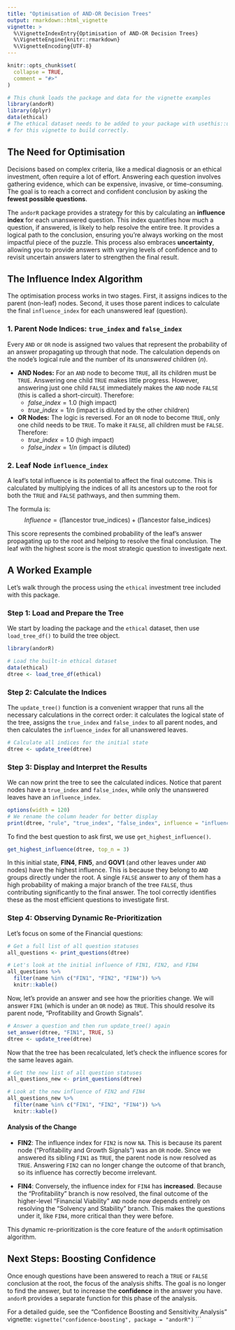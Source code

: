 ```yaml
---
title: "Optimisation of AND-OR Decision Trees"
output: rmarkdown::html_vignette
vignette: >
  %\VignetteIndexEntry{Optimisation of AND-OR Decision Trees}
  %\VignetteEngine{knitr::rmarkdown}
  %\VignetteEncoding{UTF-8}
---
```


```r
knitr::opts_chunk$set(
  collapse = TRUE,
  comment = "#>"
)
```

```r
# This chunk loads the package and data for the vignette examples
library(andorR)
library(dplyr)
data(ethical) 
# The ethical dataset needs to be added to your package with usethis::use_data(ethical)
# for this vignette to build correctly.
```

## The Need for Optimisation

Decisions based on complex criteria, like a medical diagnosis or an ethical investment, often require a lot of effort. Answering each question involves gathering evidence, which can be expensive, invasive, or time-consuming. The goal is to reach a correct and confident conclusion by asking the **fewest possible questions**.

The `andorR` package provides a strategy for this by calculating an **influence index** for each unanswered question. This index quantifies how much a question, if answered, is likely to help resolve the entire tree. It provides a logical path to the conclusion, ensuring you're always working on the most impactful piece of the puzzle. This process also embraces **uncertainty**, allowing you to provide answers with varying levels of confidence and to revisit uncertain answers later to strengthen the final result.

## The Influence Index Algorithm

The optimisation process works in two stages. First, it assigns indices to the parent (non-leaf) nodes. Second, it uses those parent indices to calculate the final `influence_index` for each unanswered leaf (question).

### 1. Parent Node Indices: `true_index` and `false_index`

Every `AND` or `OR` node is assigned two values that represent the probability of an answer propagating up through that node. The calculation depends on the node's logical rule and the number of its *unanswered* children ($n$).

* **AND Nodes:** For an `AND` node to become `TRUE`, all its children must be `TRUE`. Answering one child `TRUE` makes little progress. However, answering just one child `FALSE` immediately makes the `AND` node `FALSE` (this is called a short-circuit). Therefore:
    * $false\_index = 1.0$ (high impact)
    * $true\_index = 1 / n$ (impact is diluted by the other children)

* **OR Nodes:** The logic is reversed. For an `OR` node to become `TRUE`, only one child needs to be `TRUE`. To make it `FALSE`, all children must be `FALSE`. Therefore:
    * $true\_index = 1.0$ (high impact)
    * $false\_index = 1 / n$ (impact is diluted)

### 2. Leaf Node `influence_index`

A leaf's total influence is its potential to affect the final outcome. This is calculated by multiplying the indices of all its ancestors up to the root for both the `TRUE` and `FALSE` pathways, and then summing them.

The formula is:
$$Influence = (\prod \text{ancestor true_indices}) + (\prod \text{ancestor false_indices})$$

This score represents the combined probability of the leaf's answer propagating up to the root and helping to resolve the final conclusion. The leaf with the highest score is the most strategic question to investigate next.

## A Worked Example

Let's walk through the process using the `ethical` investment tree included with this package.

### Step 1: Load and Prepare the Tree

We start by loading the package and the `ethical` dataset, then use `load_tree_df()` to build the tree object.

```r
library(andorR)

# Load the built-in ethical dataset
data(ethical)
dtree <- load_tree_df(ethical)
```

### Step 2: Calculate the Indices

The `update_tree()` function is a convenient wrapper that runs all the necessary calculations in the correct order: it calculates the logical state of the tree, assigns the `true_index` and `false_index` to all parent nodes, and then calculates the `influence_index` for all unanswered leaves.

```r
# Calculate all indices for the initial state
dtree <- update_tree(dtree)
```

### Step 3: Display and Interpret the Results

We can now print the tree to see the calculated indices. Notice that parent nodes have a `true_index` and `false_index`, while only the unanswered leaves have an `influence_index`.

```r
options(width = 120)
# We rename the column header for better display
print(dtree, "rule", "true_index", "false_index", influence = "influence_index")
```

To find the best question to ask first, we use `get_highest_influence()`.

```r
get_highest_influence(dtree, top_n = 3)
```
In this initial state, **FIN4**, **FIN5**, and **GOV1** (and other leaves under `AND` nodes) have the highest influence. This is because they belong to `AND` groups directly under the root. A single `FALSE` answer to any of them has a high probability of making a major branch of the tree `FALSE`, thus contributing significantly to the final answer. The tool correctly identifies these as the most efficient questions to investigate first.

### Step 4: Observing Dynamic Re-Prioritization

Let's focus on some of the Financial questions: 

```r
# Get a full list of all question statuses
all_questions <- print_questions(dtree)

# Let's look at the initial influence of FIN1, FIN2, and FIN4
all_questions %>% 
  filter(name %in% c("FIN1", "FIN2", "FIN4")) %>%
  knitr::kable()
```

Now, let's provide an answer and see how the priorities change. We will answer `FIN1` (which is under an `OR` node) as `TRUE`. This should resolve its parent node, "Profitability and Growth Signals".

```r
# Answer a question and then run update_tree() again
set_answer(dtree, "FIN1", TRUE, 5)
dtree <- update_tree(dtree)
```

Now that the tree has been recalculated, let's check the influence scores for the same leaves again.

```r
# Get the new list of all question statuses
all_questions_new <- print_questions(dtree)

# Look at the new influence of FIN2 and FIN4
all_questions_new %>% 
  filter(name %in% c("FIN1", "FIN2", "FIN4")) %>%
  knitr::kable()
```

#### Analysis of the Change

- **FIN2**: The influence index for `FIN2` is now `NA`. This is because its parent node ("Profitability and Growth Signals") was an `OR` node. Since we answered its sibling `FIN1` as `TRUE`, the parent node is now resolved as `TRUE`. Answering `FIN2` can no longer change the outcome of that branch, so its influence has correctly become irrelevant.

- **FIN4**: Conversely, the influence index for `FIN4` has **increased**. Because the "Profitability" branch is now resolved, the final outcome of the higher-level "Financial Viability" `AND` node now depends entirely on resolving the "Solvency and Stability" branch. This makes the questions under it, like `FIN4`, more critical than they were before.

This dynamic re-prioritization is the core feature of the `andorR` optimisation algorithm.

## Next Steps: Boosting Confidence

Once enough questions have been answered to reach a `TRUE` or `FALSE` conclusion at the root, the focus of the analysis shifts. The goal is no longer to find the answer, but to increase the **confidence** in the answer you have. `andorR` provides a separate function for this phase of the analysis.

For a detailed guide, see the "Confidence Boosting and Sensitivity Analysis" vignette:
`vignette("confidence-boosting", package = "andorR")`
```
